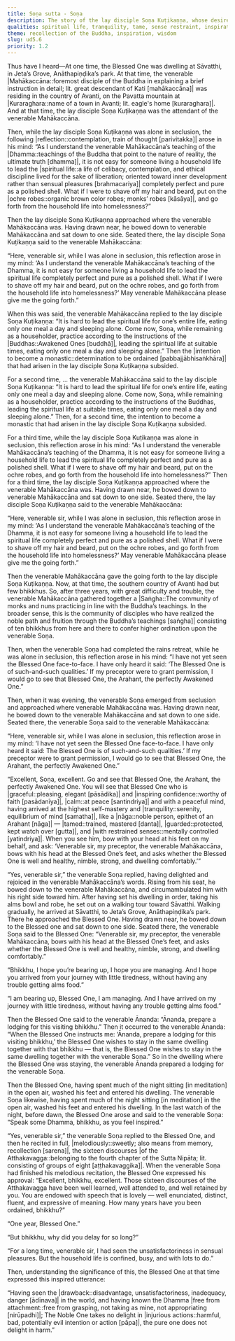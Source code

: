 ```yaml
---
title: Soṇa sutta - Soṇa
description: The story of the lay disciple Soṇa Kuṭikaṇṇa, whose desire to become a monk gets tested by his teacher. He eventually journeys to meet the Buddha, who is inspired by his beautiful recitation and his reason for delaying ordination, praising one who sees the world’s drawbacks and chooses a harmless life.
qualities: spiritual life, tranquility, tame, sense restraint, inspiration, perceiving drawback, free from attachment, non-harm
theme: recollection of the Buddha, inspiration, wisdom
slug: ud5.6
priority: 1.2
---
```


Thus have I heard—At one time, the Blessed One was dwelling at Sāvatthi, in Jeta’s Grove, Anāthapiṇḍika’s park. At that time, the venerable |Mahākaccāna::foremost disciple of the Buddha in explaining a brief instruction in detail; lit. great descendant of Kati [mahākaccāna]| was residing in the country of Avanti, on the Pavatta mountain at |Kuraraghara::name of a town in Avanti; lit. eagle's home [kuraraghara]|. And at that time, the lay disciple Soṇa Kuṭikaṇṇa was the attendant of the venerable Mahākaccāna.

Then, while the lay disciple Soṇa Kuṭikaṇṇa was alone in seclusion, the following |reflection::contemplation, train of thought [parivitakka]| arose in his mind: “As I understand the venerable Mahākaccāna’s teaching of the |Dhamma::teachings of the Buddha that point to the nature of reality, the ultimate truth [dhamma]|, it is not easy for someone living a household life to lead the |spiritual life::a life of celibacy, contemplation, and ethical discipline lived for the sake of liberation; oriented toward inner development rather than sensual pleasures [brahmacariya]| completely perfect and pure as a polished shell. What if I were to shave off my hair and beard, put on the |ochre robes::organic brown color robes; monks’ robes [kāsāya]|, and go forth from the household life into homelessness?”

Then the lay disciple Soṇa Kuṭikaṇṇa approached where the venerable Mahākaccāna was. Having drawn near, he bowed down to venerable Mahākaccāna and sat down to one side. Seated there, the lay disciple Soṇa Kuṭikaṇṇa said to the venerable Mahākaccāna:

“Here, venerable sir, while I was alone in seclusion, this reflection arose in my mind: ‘As I understand the venerable Mahākaccāna’s teaching of the Dhamma, it is not easy for someone living a household life to lead the spiritual life completely perfect and pure as a polished shell. What if I were to shave off my hair and beard, put on the ochre robes, and go forth from the household life into homelessness?’ May venerable Mahākaccāna please give me the going forth.”

When this was said, the venerable Mahākaccāna replied to the lay disciple Soṇa Kuṭikaṇṇa: “It is hard to lead the spiritual life for one’s entire life, eating only one meal a day and sleeping alone. Come now, Soṇa, while remaining as a householder, practice according to the instructions of the |Buddhas::Awakened Ones [buddhā]|, leading the spiritual life at suitable times, eating only one meal a day and sleeping alone.” Then the |intention to become a monastic::determination to be ordained [pabbajjābhisaṅkhāra]| that had arisen in the lay disciple Soṇa Kuṭikaṇṇa subsided.

For a second time, ... the venerable Mahākaccāna said to the lay disciple Soṇa Kuṭikaṇṇa: “It is hard to lead the spiritual life for one’s entire life, eating only one meal a day and sleeping alone. Come now, Soṇa, while remaining as a householder, practice according to the instructions of the Buddhas, leading the spiritual life at suitable times, eating only one meal a day and sleeping alone.” Then, for a second time, the intention to become a monastic that had arisen in the lay disciple Soṇa Kuṭikaṇṇa subsided.

For a third time, while the lay disciple Soṇa Kuṭikaṇṇa was alone in seclusion, this reflection arose in his mind: “As I understand the venerable Mahākaccāna’s teaching of the Dhamma, it is not easy for someone living a household life to lead the spiritual life completely perfect and pure as a polished shell. What if I were to shave off my hair and beard, put on the ochre robes, and go forth from the household life into homelessness?” Then for a third time, the lay disciple Soṇa Kuṭikaṇṇa approached where the venerable Mahākaccāna was. Having drawn near, he bowed down to venerable Mahākaccāna and sat down to one side. Seated there, the lay disciple Soṇa Kuṭikaṇṇa said to the venerable Mahākaccāna:

“Here, venerable sir, while I was alone in seclusion, this reflection arose in my mind: ‘As I understand the venerable Mahākaccāna’s teaching of the Dhamma, it is not easy for someone living a household life to lead the spiritual life completely perfect and pure as a polished shell. What if I were to shave off my hair and beard, put on the ochre robes, and go forth from the household life into homelessness?’ May venerable Mahākaccāna please give me the going forth.”

Then the venerable Mahākaccāna gave the going forth to the lay disciple Soṇa Kuṭikaṇṇa. Now, at that time, the southern country of Avanti had but few bhikkhus. So, after three years, with great difficulty and trouble, the venerable Mahākaccāna gathered together a |Saṅgha::The community of monks and nuns practicing in line with the Buddha’s teachings. In the broader sense, this is the community of disciples who have realized the noble path and fruition through the Buddha’s teachings [saṅgha]| consisting of ten bhikkhus from here and there to confer higher ordination upon the venerable Soṇa.

Then, when the venerable Soṇa had completed the rains retreat, while he was alone in seclusion, this reflection arose in his mind: “I have not yet seen the Blessed One face-to-face. I have only heard it said: ‘The Blessed One is of such-and-such qualities.’ If my preceptor were to grant permission, I would go to see that Blessed One, the Arahant, the perfectly Awakened One.”

Then, when it was evening, the venerable Soṇa emerged from seclusion and approached where venerable Mahākaccāna was. Having drawn near, he bowed down to the venerable Mahākaccāna and sat down to one side. Seated there, the venerable Soṇa said to the venerable Mahākaccāna:

“Here, venerable sir, while I was alone in seclusion, this reflection arose in my mind: ‘I have not yet seen the Blessed One face-to-face. I have only heard it said: The Blessed One is of such-and-such qualities.’ If my preceptor were to grant permission, I would go to see that Blessed One, the Arahant, the perfectly Awakened One.”

“Excellent, Soṇa, excellent. Go and see that Blessed One, the Arahant, the perfectly Awakened One. You will see that Blessed One who is |graceful::pleasing, elegant [pāsādika]| and |inspiring confidence::worthy of faith [pasādanīya]|, |calm::at peace [santindriya]| and with a peaceful mind, having arrived at the highest self-mastery and |tranquility::serenity, equilibrium of mind [samatha]|, like a |nāga::noble person, epithet of an Arahant [nāga]| — |tamed::trained, mastered [danta]|, |guarded::protected, kept watch over [gutta]|, and |with restrained senses::mentally controlled [yatindriya]|. When you see him, bow with your head at his feet on my behalf, and ask: ‘Venerable sir, my preceptor, the venerable Mahākaccāna, bows with his head at the Blessed One’s feet, and asks whether the Blessed One is well and healthy, nimble, strong, and dwelling comfortably.’”

“Yes, venerable sir,” the venerable Soṇa replied, having delighted and rejoiced in the venerable Mahākaccāna’s words. Rising from his seat, he bowed down to the venerable Mahākaccāna, and circumambulated him with his right side toward him. After having set his dwelling in order, taking his alms bowl and robe, he set out on a walking tour toward Sāvatthi. Walking gradually, he arrived at Sāvatthi, to Jeta’s Grove, Anāthapiṇḍika’s park. There he approached the Blessed One. Having drawn near, he bowed down to the Blessed one and sat down to one side. Seated there, the venerable Soṇa said to the Blessed One: “Venerable sir, my preceptor, the venerable Mahākaccāna, bows with his head at the Blessed One’s feet, and asks whether the Blessed One is well and healthy, nimble, strong, and dwelling comfortably.”

“Bhikkhu, I hope you’re bearing up, I hope you are managing. And I hope you arrived from your journey with little tiredness, without having any trouble getting alms food.”

“I am bearing up, Blessed One, I am managing. And I have arrived on my journey with little tiredness, without having any trouble getting alms food.”

Then the Blessed One said to the venerable Ānanda: “Ānanda, prepare a lodging for this visiting bhikkhu.” Then it occurred to the venerable Ānanda: “When the Blessed One instructs me: ‘Ānanda, prepare a lodging for this visiting bhikkhu,’ the Blessed One wishes to stay in the same dwelling together with that bhikkhu — that is, the Blessed One wishes to stay in the same dwelling together with the venerable Soṇa.” So in the dwelling where the Blessed One was staying, the venerable Ānanda prepared a lodging for the venerable Soṇa.

Then the Blessed One, having spent much of the night sitting [in meditation] in the open air, washed his feet and entered his dwelling. The venerable Soṇa likewise, having spent much of the night sitting [in meditation] in the open air, washed his feet and entered his dwelling. In the last watch of the night, before dawn, the Blessed One arose and said to the venerable Soṇa: “Speak some Dhamma, bhikkhu, as you feel inspired.”

“Yes, venerable sir,” the venerable Soṇa replied to the Blessed One, and then he recited in full, |melodiously::sweetly; also means from memory, recollection [sarena]|, the sixteen discourses |of the Atthakavagga::belonging to the fourth chapter of the Sutta Nipāta; lit. consisting of groups of eight [aṭṭhakavaggika]|. When the venerable Soṇa had finished his melodious recitation, the Blessed One expressed his approval: “Excellent, bhikkhu, excellent. Those sixteen discourses of the Atthakavagga have been well learned, well attended to, and well retained by you. You are endowed with speech that is lovely — well enunciated, distinct, fluent, and expressive of meaning. How many years have you been ordained, bhikkhu?”

“One year, Blessed One.”

“But bhikkhu, why did you delay for so long?”

“For a long time, venerable sir, I had seen the unsatisfactoriness in sensual pleasures. But the household life is confined, busy, and with lots to do.”

Then, understanding the significance of this, the Blessed One at that time expressed this inspired utterance:

“Having seen the |drawback::disadvantage, unsatisfactoriness, inadequacy, danger [ādīnava]| in the world,
and having known the Dhamma |free from attachment::free from grasping, not taking as mine, not appropriating [nirūpadhi]|;
The Noble One takes no delight in |injurious actions::harmful, bad, potentially evil intention or action [pāpa]|,
the pure one does not delight in harm.”